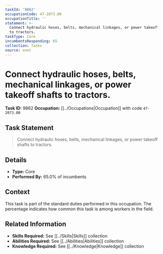```yaml
---
taskId: '9862'
occupationCode: 47-2073.00
occupationTitle: ''
statement: >-
  Connect hydraulic hoses, belts, mechanical linkages, or power takeoff shafts
  to tractors.
taskType: Core
incumbentsResponding: 65
collection: Tasks
source: onet
---
```

# Connect hydraulic hoses, belts, mechanical linkages, or power takeoff shafts to tractors.

**Task ID:** 9862
**Occupation:** [[../Occupations|Occupation]] with code `47-2073.00`

## Task Statement

> Connect hydraulic hoses, belts, mechanical linkages, or power takeoff shafts to tractors.

## Details

- **Type:** Core
- **Performed By:** 65.0% of incumbents

## Context

This task is part of the standard duties performed in this occupation. The percentage indicates how common this task is among workers in the field.

## Related Information

- **Skills Required:** See [[../Skills|Skills]] collection
- **Abilities Required:** See [[../Abilities|Abilities]] collection
- **Knowledge Required:** See [[../Knowledge|Knowledge]] collection

